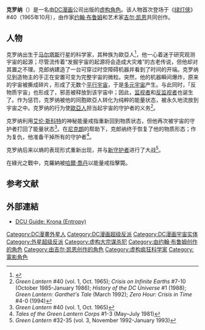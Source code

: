 {{noteTA|G1=美国漫画}}
{{Infobox comics character
|image=[[File:KronaJLAZ2.jpg|250px]]
|caption= 《JLA-Z》 #2（2003年12月）中描绘的克罗纳，由乔·普拉多绘。
|character_name= 克罗纳
|publisher= [[DC漫画|DC漫画]]
|debut= 《[[绿灯侠|绿灯侠]]》 #40<br>（1965年10月）
|creators= [[约翰·布鲁姆_(作家)|约翰·布鲁姆]]（作者）<br>[[吉尔·凯恩|吉尔·凯恩]]（艺术家）
|real_name= 克罗纳
|species = [[宇宙的守护者|歐亞人（Oa）]]
|homeworld = [[马尔塔斯_(漫画)|马尔塔斯]]
|alliances=
|partners= [[尼克朗|尼克朗]]
|aliases= Entropy
|supports=
|powers= 超人智力、力量、耐力与恢复力<br>不死<br>能量操纵<br>精神能力
|}}

'''克罗纳'''（{{lang-en|Krona}}）是一名由[[DC漫画|DC漫画]]公司出版的[[虚构角色|虚构角色]]。该人物首次登场于《[[绿灯侠_(漫画书)|绿灯侠]]》#40（1965年10月），由作家[[约翰·布鲁姆_(作家)|约翰·布鲁姆]]和艺术家[[吉尔·凯恩|吉尔·凯恩]]共同创作。

== 人物 ==
克罗纳出生于[[马尔塔斯_(漫画)|马尔塔斯]]行星的科学家，其种族为歐亞人<ref>{{Cite comic|Writer = [[John_Byrne_(comics)|Byrne, John]]|Cowriters =|Penciller = [[John_Byrne_(comics)|Byrne, John]]|Copencillers =|Inker = [[John_Byrne_(comics)|Byrne, John]]|Coinkers = [[Keith_Williams_(comics)|Keith Williams]]|Story = Hell Is Where the Heart Is...|Title = Action Comics|Volume =|Issue = 596|Date = January 1988|Publisher = DC Comics|Page = 4|Panel =|ID =}}</ref>，他一心着迷于研究观测宇宙的起源；尽管流传着“发掘宇宙的起源将会造成大灾难”的古老传说，但他却对其置之不理。克郎纳建造了一台可穿过时空障碍机器并看到了时间的开端。克罗纳见到造物主的手正在安置可变为完整宇宙的微粒。突然，他的机器瞬间爆炸，原来的宇宙被撕成碎片，形成了无数个[[平行宇宙_(虚构)|平行宇宙]]，于是[[多元宇宙_(DC漫画)|多元宇宙]]产生。与此同时，「反物质宇宙」也形成了，邪恶被释放到该宇宙中；因此，[[监视者_(漫画)|监视者]]和[[反监视者|反监视者]]也诞生了。作为惩罚，克罗纳被他的同胞歐亞人转化为纯粹的能量状态，被永久地流放到宇宙之中。克罗纳的行为使[[宇宙的守护者|歐亞人]]担当起宇宙的守护者的义务<ref>''Green Lantern'' #40 (vol. 1, Oct. 1965); ''Crisis on Infinite Earths'' #7-10 (October 1985-January 1986); ''History of the DC Universe'' #1 (1988); ''Green Lantern: Ganthet's Tale'' (March 1992); ''Zero Hour: Crisis in Time'' #4-0 (1994)</ref>。

克罗纳利用[[艾伦·斯科特|艾伦·斯科特]]的神秘能量戒指重新回到物质状态，但他再次被宇宙的守护者打回了能量状态<ref>''Green Lantern'' #40 (vol. 1, Oct. 1965)</ref>。在[[尼克朗|尼克朗]]的帮助下，克郎纳终于恢复了他的物质形态；作为复仇，他准备干掉所有的守护者<ref>''Tales of the Green Lantern Corps'' #1-3 (May–July 1981)</ref>。

克罗纳后来以熵的表现形式重新出现，并与[[新守护者|新守护者]]进行了大战<ref>''Green Lantern''  #32-35 (vol. 3, November 1992-January 1993)</ref>。

在綠光之戰中，克羅納被[[哈爾·喬丹|哈爾·喬丹]]以能量戒指擊斃。

==参考文献==
{{reflist}}

==外部連結==
* [https://web.archive.org/web/20070213233719/http://glcorps.dcuguide.com/profile.php?name=krona DCU Guide: Krona (Entropy)]

{{绿灯侠}}
{{DEFAULTSORT:Krona}}
[[Category:DC漫畫外星人|Category:DC漫畫外星人]]
[[Category:DC漫画超级反派|Category:DC漫画超级反派]]
[[Category:DC漫画宇宙实体|Category:DC漫画宇宙实体]]
[[Category:外星超级反派|Category:外星超级反派]]
[[Category:虚构大宗谋杀犯|Category:虚构大宗谋杀犯]]
[[Category:由约翰·布鲁姆创作的角色|Category:由约翰·布鲁姆创作的角色]]
[[Category:由吉尔·凯恩创作的角色|Category:由吉尔·凯恩创作的角色]]
[[Category:虚构疯狂科学家|Category:虚构疯狂科学家]]
[[Category:電影角色|Category:電影角色]]